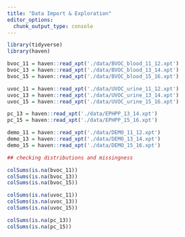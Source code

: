 ```yaml
---
title: "Data Import & Exploration"
editor_options: 
  chunk_output_type: console
---
```


```r
library(tidyverse)
library(haven)
```

```r
bvoc_11 = haven::read_xpt('./data/BVOC_blood_11_12.xpt')
bvoc_13 = haven::read_xpt('./data/BVOC_blood_13_14.xpt')
bvoc_15 = haven::read_xpt('./data/BVOC_blood_15_16.xpt')

uvoc_11 = haven::read_xpt('./data/UVOC_urine_11_12.xpt') 
uvoc_13 = haven::read_xpt('./data/UVOC_urine_13_14.xpt')
uvoc_15 = haven::read_xpt('./data/UVOC_urine_15_16.xpt')

pc_13 = haven::read_xpt('./data/EPHPP_13_14.xpt')
pc_15 = haven::read_xpt('./data/EPHPP_15_16.xpt')

demo_11 = haven::read_xpt('./data/DEMO_11_12.xpt')
demo_13 = haven::read_xpt('./data/DEMO_13_14.xpt')
demo_15 = haven::read_xpt('./data/DEMO_15_16.xpt')

```

```r
## checking distributions and missingness

colSums(is.na(bvoc_11))
colSums(is.na(bvoc_13))
colSums(is.na(bvoc_15))

colSums(is.na(uvoc_11))
colSums(is.na(uvoc_13))
colSums(is.na(uvoc_15))

colSums(is.na(pc_13))
colSums(is.na(pc_15))
```

